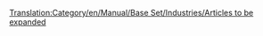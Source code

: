 [[Translation:Category/en/Manual/Base Set/Industries/Articles to be expanded]]

{{en/Bilingual box| Nl
| ''Dit is een lijst van '''artikelen die moeten worden uitgebreid'''. Verwijs a.u.b. naar het artikel voor meer informatie.''<br/>''Artikelen met {{en/S|Uitbreiding/Nl}}, {{en/S|Aanzet/Nl}} of {{en/S|Incompleet/Nl}} templates komen automatisch hier te staan.''
| ''This is a list of '''articles that need to be expanded'''. Please refer to the article for more information.''<br/>''Articles with {{en/S|expand}}, {{en/S|stub}} and {{en/S|incomplete}} templates automatically go here.''}}

